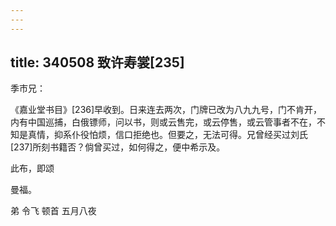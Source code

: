 ```yaml
---
---
---
```

title: 340508 致许寿裳[235]
---




季巿兄：

《嘉业堂书目》[236]早收到。日来连去两次，门牌已改为八九九号，门不肯开，内有中国巡捕，白俄镖师，问以书，则或云售完，或云停售，或云管事者不在，不知是真情，抑系仆役怕烦，信口拒绝也。但要之，无法可得。兄曾经买过刘氏[237]所刻书籍否？倘曾买过，如何得之，便中希示及。

此布，即颂

曼福。

弟 令飞 顿首 五月八夜